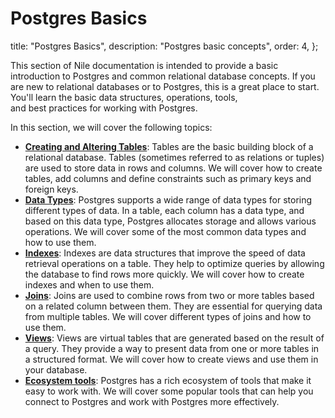 # Postgres Basics

  title: "Postgres Basics",
  description: "Postgres basic concepts",
  order: 4,
};

This section of Nile documentation is intended to provide a basic introduction to Postgres and common relational database concepts.
If you are new to relational databases or to Postgres, this is a great place to start. You'll learn the basic data structures, operations, tools,  
and best practices for working with Postgres.

In this section, we will cover the following topics:

- [**Creating and Altering Tables**](postgres/createtable): Tables are the basic building block of a relational database. Tables (sometimes referred to as relations or tuples) are used to store data in rows and columns.
  We will cover how to create tables, add columns and define constraints such as primary keys and foreign keys.
- [**Data Types**](postgres/datatype/): Postgres supports a wide range of data types for storing different types of data. In a table, each column has a data type, and based on this data type, Postgres allocates storage and allows various operations.
  We will cover some of the most common data types and how to use them.
- [**Indexes**](postgres/indexes): Indexes are data structures that improve the speed of data retrieval operations on a table. They help to optimize queries by
  allowing the database to find rows more quickly. We will cover how to create indexes and when to use them.
- [**Joins**](postgres/joins): Joins are used to combine rows from two or more tables based on a related column between them.
  They are essential for querying data from multiple tables. We will cover different types of joins and how to use them.
- [**Views**](postgres/views): Views are virtual tables that are generated based on the result of a query. They provide a way to present data from one or more tables in a structured format.
  We will cover how to create views and use them in your database.
- [**Ecosystem tools**](postgres/tools): Postgres has a rich ecosystem of tools that make it easy to work with. We will cover some popular tools that can help you connect to Postgres and work with Postgres more effectively.
